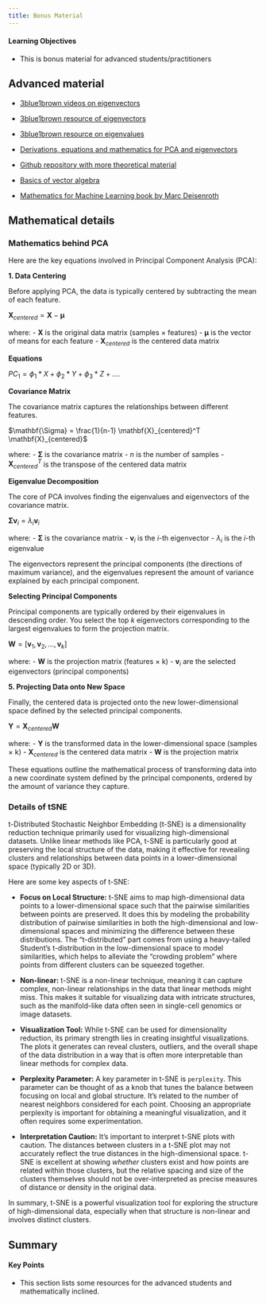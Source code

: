 ```yaml
---
title: Bonus Material
---
```


::: {.callout-tip}
#### Learning Objectives

- This is bonus material for advanced students/practitioners
:::


## Advanced material

* [3blue1brown videos on eigenvectors](https://www.youtube.com/watch?v=PFDu9oVAE-g)

* [3blue1brown resource of eigenvectors](https://www.3blue1brown.com/lessons/eigenvalues)

* [3blue1brown resource on eigenvalues](https://www.3blue1brown.com/lessons/quick-eigen)

* [Derivations, equations and mathematics for PCA and eigenvectors](https://osf.io/preprints/osf/mnh8d_v1)

* [Github repository with more theoretical material](https://github.com/neelsoumya/public_teaching_unsupervised_learning)

* [Basics of vector algebra](https://github.com/neelsoumya/public_teaching_unsupervised_learning/blob/main/PCA_notes_advanced.pdf)

* [Mathematics for Machine Learning book by Marc Deisenroth](https://mml-book.github.io/book/mml-book.pdf)



## Mathematical details


### Mathematics behind PCA

Here are the key equations involved in Principal Component Analysis (PCA):

**1. Data Centering**

Before applying PCA, the data is typically centered by subtracting the mean of each feature.

$\mathbf{X}_{centered} = \mathbf{X} - \mathbf{\mu}$

where:
- $\mathbf{X}$ is the original data matrix (samples × features)
- $\mathbf{\mu}$ is the vector of means for each feature
- $\mathbf{X}_{centered}$ is the centered data matrix

**Equations**

$PC_{1} = \phi_{1} * X + \phi_{2} * Y + \phi_{3} * Z + ....$

**Covariance Matrix**

The covariance matrix captures the relationships between different features.

$\mathbf{\Sigma} = \frac{1}{n-1} \mathbf{X}_{centered}^T \mathbf{X}_{centered}$

where:
- $\mathbf{\Sigma}$ is the covariance matrix
- $n$ is the number of samples
- $\mathbf{X}_{centered}^T$ is the transpose of the centered data matrix

**Eigenvalue Decomposition**

The core of PCA involves finding the eigenvalues and eigenvectors of the covariance matrix.

$\mathbf{\Sigma} \mathbf{v}_i = \lambda_i \mathbf{v}_i$

where:
- $\mathbf{\Sigma}$ is the covariance matrix
- $\mathbf{v}_i$ is the $i$-th eigenvector
- $\lambda_i$ is the $i$-th eigenvalue

The eigenvectors represent the principal components (the directions of maximum variance), and the eigenvalues represent the amount of variance explained by each principal component.

**Selecting Principal Components**

Principal components are typically ordered by their eigenvalues in descending order. You select the top $k$ eigenvectors corresponding to the largest eigenvalues to form the projection matrix.

$\mathbf{W} = [\mathbf{v}_1, \mathbf{v}_2, ..., \mathbf{v}_k]$

where:
- $\mathbf{W}$ is the projection matrix (features × k)
- $\mathbf{v}_i$ are the selected eigenvectors (principal components)

**5. Projecting Data onto New Space**

Finally, the centered data is projected onto the new lower-dimensional space defined by the selected principal components.

$\mathbf{Y} = \mathbf{X}_{centered} \mathbf{W}$

where:
- $\mathbf{Y}$ is the transformed data in the lower-dimensional space (samples × k)
- $\mathbf{X}_{centered}$ is the centered data matrix
- $\mathbf{W}$ is the projection matrix

These equations outline the mathematical process of transforming data into a new coordinate system defined by the principal components, ordered by the amount of variance they capture.


### Details of tSNE

t-Distributed Stochastic Neighbor Embedding (t-SNE) is a dimensionality reduction technique primarily used for visualizing high-dimensional datasets. Unlike linear methods like PCA, t-SNE is particularly good at preserving the local structure of the data, making it effective for revealing clusters and relationships between data points in a lower-dimensional space (typically 2D or 3D).

Here are some key aspects of t-SNE:

*   **Focus on Local Structure:** t-SNE aims to map high-dimensional data points to a lower-dimensional space such that the pairwise similarities between points are preserved. It does this by modeling the probability distribution of pairwise similarities in both the high-dimensional and low-dimensional spaces and minimizing the difference between these distributions. The "t-distributed" part comes from using a heavy-tailed Student's t-distribution in the low-dimensional space to model similarities, which helps to alleviate the "crowding problem" where points from different clusters can be squeezed together.

*   **Non-linear:** t-SNE is a non-linear technique, meaning it can capture complex, non-linear relationships in the data that linear methods might miss. This makes it suitable for visualizing data with intricate structures, such as the manifold-like data often seen in single-cell genomics or image datasets.

*   **Visualization Tool:** While t-SNE can be used for dimensionality reduction, its primary strength lies in creating insightful visualizations. The plots it generates can reveal clusters, outliers, and the overall shape of the data distribution in a way that is often more interpretable than linear methods for complex data.

*   **Perplexity Parameter:** A key parameter in t-SNE is `perplexity`. This parameter can be thought of as a knob that tunes the balance between focusing on local and global structure. It's related to the number of nearest neighbors considered for each point. Choosing an appropriate perplexity is important for obtaining a meaningful visualization, and it often requires some experimentation.

*   **Interpretation Caution:** It's important to interpret t-SNE plots with caution. The distances between clusters in a t-SNE plot may not accurately reflect the true distances in the high-dimensional space. t-SNE is excellent at showing *whether* clusters exist and how points are related within those clusters, but the relative spacing and size of the clusters themselves should not be over-interpreted as precise measures of distance or density in the original data.

In summary, t-SNE is a powerful visualization tool for exploring the structure of high-dimensional data, especially when that structure is non-linear and involves distinct clusters.


## Summary

::: {.callout-tip}
#### Key Points

- This section lists some resources for the advanced students and mathematically inclined.
:::

